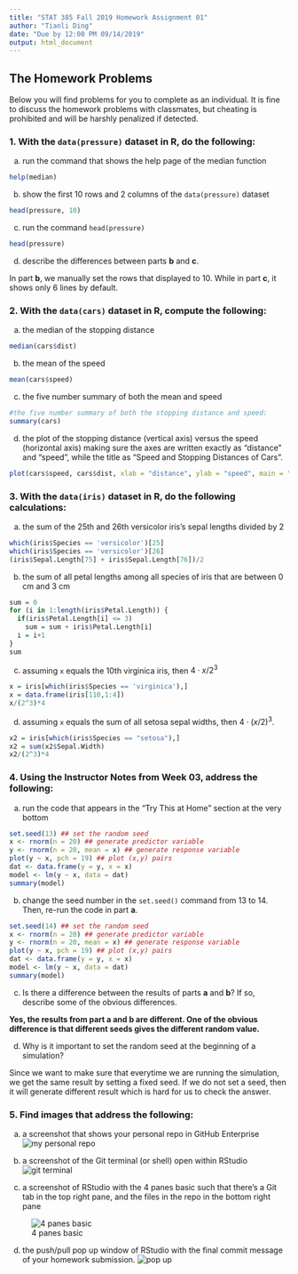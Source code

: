 ```yaml
---
title: "STAT 385 Fall 2019 Homework Assignment 01"
author: "Tianli Ding"
date: "Due by 12:00 PM 09/14/2019"
output: html_document
---
```

## The Homework Problems

Below you will find problems for you to complete as an individual. It is fine to discuss the homework problems with classmates, but cheating is prohibited and will be harshly penalized if detected.


### 1. With the `data(pressure)` dataset in R, do the following:

a. run the command that shows the help page of the median function

```r
help(median)
```


b. show the first 10 rows and 2 columns of the `data(pressure)` dataset
```r
head(pressure, 10)
```


c. run the command `head(pressure)`
```r
head(pressure)
```

d. describe the differences between parts **b** and **c**.

In part **b**, we manually set the rows that displayed to 10. While in part **c**, it shows only 6 lines by default.

### 2. With the `data(cars)` dataset in R, compute the following:

a. the median of the stopping distance
```r
median(cars$dist)
```

b. the mean of the speed
```r
mean(cars$speed)
```


c. the five number summary of both the mean and speed
```r
#the five number summary of both the stopping distance and speed:
summary(cars)
```


d. the plot of the stopping distance (vertical axis) versus the speed (horizontal axis) making sure the axes are written exactly as "distance" and "speed", while the title as "Speed and Stopping Distances of Cars".
```r
plot(cars$speed, cars$dist, xlab = "distance", ylab = "speed", main = "Speed and Stopping Distances of Cars")
```


### 3. With the `data(iris)` dataset in R, do the following calculations:

a. the sum of the 25th and 26th versicolor iris's sepal lengths divided by 2
```r
which(iris$Species == 'versicolor')[25]
which(iris$Species == 'versicolor')[26]
(iris$Sepal.Length[75] + iris$Sepal.Length[76])/2
```

b. the sum of all petal lengths among all species of iris that are between 0 cm and 3 cm
```r
sum = 0
for (i in 1:length(iris$Petal.Length)) {
  if(iris$Petal.Length[i] <= 3)
    sum = sum + iris$Petal.Length[i]
  i = i+1
}
sum
```

c. assuming `x` equals the 10th virginica iris, then $4\cdot x/2^3$
```r
x = iris[which(iris$Species == 'virginica'),]
x = data.frame(iris[110,1:4])
x/(2^3)*4
```

d. assuming `x` equals the sum of all setosa sepal widths, then $4\cdot(x/2)^3$.
```r
x2 = iris[which(iris$Species == "setosa"),]
x2 = sum(x2$Sepal.Width)
x2/(2^3)*4
```


### 4. Using the Instructor Notes from Week 03, address the following:

a. run the code that appears in the "Try This at Home" section at the very bottom
```r
set.seed(13) ## set the random seed
x <- rnorm(n = 20) ## generate predictor variable
y <- rnorm(n = 20, mean = x) ## generate response variable
plot(y ~ x, pch = 19) ## plot (x,y) pairs
dat <- data.frame(y = y, x = x)
model <- lm(y ~ x, data = dat)
summary(model)
```

b. change the seed number in the `set.seed()` command from 13 to 14. Then, re-run the code in part **a**.
```r
set.seed(14) ## set the random seed
x <- rnorm(n = 20) ## generate predictor variable
y <- rnorm(n = 20, mean = x) ## generate response variable
plot(y ~ x, pch = 19) ## plot (x,y) pairs
dat <- data.frame(y = y, x = x)
model <- lm(y ~ x, data = dat)
summary(model)
```

c. Is there a difference between the results of parts **a** and **b**? If so, describe some of the obvious differences.
 
 **Yes, the results from part a and b are different. One of the obvious difference is that different seeds gives the different random value. **
 
d. Why is it important to set the random seed at the beginning of a simulation?  
  
  Since we want to make sure that everytime we are running the simulation, we get the same result by setting a fixed seed. If we do not set a seed, then it will generate different result which is hard for us to check the answer.
  

### 5. Find images that address the following:

a. a screenshot that shows your personal repo in GitHub Enterprise
![my personal repo](/Users/tianliding/Desktop/repo.png)
  
b. a screenshot of the Git terminal (or shell) open within RStudio 
  ![git terminal](/Users/tianliding/Desktop/Screen Shot 2019-09-13 at 1.30.25 PM.png)
  

c. a screenshot of RStudio with the 4 panes basic such that there's a Git tab in the top right pane, and the files in the repo in the bottom right pane

![4 panes basic](/Users/tianliding/Desktop/Screen Shot 2019-09-13 at 1.33.05 PM.png)


d. the push/pull pop up window of RStudio with the final commit message of your homework submission.
![pop up](/Users/tianliding/Desktop/Screen Shot 2019-09-13 at 1.36.21 PM.png)
